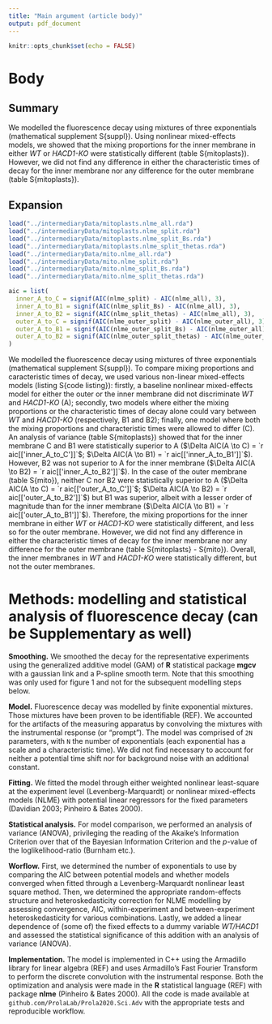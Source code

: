```yaml
---
title: "Main argument (article body)"
output: pdf_document
---
```


```r
knitr::opts_chunk$set(echo = FALSE)
```

# Body

## Summary

We modelled the fluorescence decay using mixtures of three exponentials (mathematical supplement S{suppl}).  Using nonlinear mixed-effects models, we showed that the mixing proportions for the inner membrane in either _WT_ or _HACD1-KO_ were statistically different (table S{mitoplasts}).  However, we did not find any difference in either the characteristic times of decay for the inner membrane nor any difference for the outer membrane (table S{mitoplasts}).

## Expansion

```r
load("../intermediaryData/mitoplasts.nlme_all.rda")
load("../intermediaryData/mitoplasts.nlme_split.rda")
load("../intermediaryData/mitoplasts.nlme_split_Bs.rda")
load("../intermediaryData/mitoplasts.nlme_split_thetas.rda")
load("../intermediaryData/mito.nlme_all.rda")
load("../intermediaryData/mito.nlme_split.rda")
load("../intermediaryData/mito.nlme_split_Bs.rda")
load("../intermediaryData/mito.nlme_split_thetas.rda")

aic = list(
  inner_A_to_C = signif(AIC(nlme_split) - AIC(nlme_all), 3),
  inner_A_to_B1 = signif(AIC(nlme_split_Bs) - AIC(nlme_all), 3),
  inner_A_to_B2 = signif(AIC(nlme_split_thetas) - AIC(nlme_all), 3),
  outer_A_to_C = signif(AIC(nlme_outer_split) - AIC(nlme_outer_all), 3),
  outer_A_to_B1 = signif(AIC(nlme_outer_split_Bs) - AIC(nlme_outer_all), 3),
  outer_A_to_B2 = signif(AIC(nlme_outer_split_thetas) - AIC(nlme_outer_all), 3)
)
```

We modelled the fluorescence decay using mixtures of three exponentials (mathematical supplement S{suppl}).  To compare mixing proportions and caracteristic times of decay, we used various non-linear mixed-effects models (listing S{code listing}):
firstly, a baseline nonlinear mixed-effects model for either the outer or the inner membrane did not discriminate _WT_ and _HACD1-KO_ (A); secondly, two models where either the mixing proportions or the characteristic times of decay alone could vary between _WT_ and _HACD1-KO_ (respectively, B1 and B2); finally, one model where both the mixing proportions and characteristic times were allowed to differ (C).  An analysis of variance (table S{mitoplasts}) showed that for the inner membrane C and B1 were statistically superior to A ($\Delta AIC(A \to C) = `r aic[['inner_A_to_C']]`$; $\Delta AIC(A \to B1) = `r aic[['inner_A_to_B1']]`$).  However, B2 was not superior to A for the inner membrane ($\Delta AIC(A \to B2) = `r aic[['inner_A_to_B2']]`$).  In the case of the outer membrane (table S{mito}), neither C nor B2 were statistically superior to A ($\Delta AIC(A \to C) = `r aic[['outer_A_to_C']]`$; $\Delta AIC(A \to B2) = `r aic[['outer_A_to_B2']]`$) but B1 was superior, albeit with a lesser order of magnitude than for the inner membrane ($\Delta AIC(A \to B1) = `r aic[['outer_A_to_B1']]`$).  Therefore, the mixing proportions for the inner membrane in either _WT_ or _HACD1-KO_ were statistically different, and less so for the outer membrane.  However, we did not find any difference in either the characteristic times of decay for the inner membrane nor any difference for the outer membrane (table S{mitoplasts} - S{mito}).  Overall, the inner membranes in _WT_ and _HACD1-KO_ were statistically different, but not the outer membranes.

# Methods: modelling and statistical analysis of fluorescence decay (can be Supplementary as well)

**Smoothing.** We smoothed the decay for the representative experiments using the generalized
additive model (GAM) of **R** statistical package **mgcv** with a gaussian link and a P-spline smooth term.  Note that this smoothing was only used for figure 1 and not for the subsequent modelling steps below.

**Model.** Fluorescence decay was modelled by finite exponential mixtures.  Those mixtures have been proven to be identifiable (REF).  We accounted for the artifacts of the measuring apparatus by convolving the mixtures with the instrumental response (or "prompt").  The model was comprised of `2N` parameters, with `N` the number of exponentials (each exponential has a scale and a characteristic time).  We did not find necessary to account for neither a potential time shift nor for background noise with an additional constant.

**Fitting.** We fitted the model through either weighted nonlinear least-square at the experiment level (Levenberg-Marquardt) or nonlinear mixed-effects models (NLME) with potential linear regressors for the fixed parameters (Davidian 2003; Pinheiro & Bates 2000).

**Statistical analysis.** For model comparison, we performed an analysis of variance (ANOVA), privileging the reading of the Akaike's Information Criterion over that of the Bayesian Information Criterion and the _p_-value of the loglikelihood-ratio (Burnham etc.).

**Worflow.**  First, we determined the number of exponentials to use by comparing the AIC between potential models and whether models converged when fitted through a Levenberg-Marquardt nonlinear least square method.  Then, we determined the appropriate random-effects structure and heteroskedasticity correction for NLME modelling by assessing convergence, AIC, within-experiment and between-experiment heteroskedasticity for various combinations.  Lastly, we added a linear dependence of (some of) the fixed effects to a dummy variable _WT/HACD1_ and assessed the statistical significance of this addition with an analysis of variance (ANOVA).

**Implementation.** The model is implemented in C++ using the Armadillo library for linear algebra (REF) and uses Armadillo's Fast Fourier Transform to perform the discrete convolution with the instrumental response.  Both the optimization and analysis were made in the **R** statistical language (REF) with package **nlme** (Pinheiro & Bates 2000).  All the code is made available at `github.com/ProlaLab/Prola2020.Sci.Adv` with the appropriate tests and reproducible workflow.

